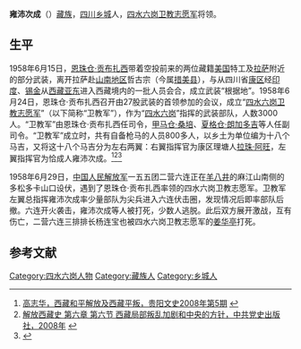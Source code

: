 '''雍沛次成'''（{{bd|？||1958年|}}）[[藏族|藏族]]，[[四川|四川]][[乡城县|乡城]]人，[[四水六岗卫教志愿军|四水六岗卫教志愿军]]将领。

==生平==
1958年6月15日，[[恩珠仓·贡布扎西|恩珠仓·贡布扎西]]带着空投前来的两位藏籍[[美国|美国]]特工及[[拉萨|拉萨]]附近的部分武装，离开拉萨赴[[山南地区|山南地区]]哲古宗（今属[[措美县|措美县]]），与从四川省[[康区|康区]]经[[印度|印度]]、[[锡金|锡金]]从[[西藏|西藏]][[亚东县|亚东]]进入西藏境内的一批人员会合，成立武装“根据地”。1958年6月24日，恩珠仓·贡布扎西召开由27股武装的首领参加的会议，成立“[[四水六岗卫教志愿军|四水六岗卫教志愿军]]”（以下简称“卫教军”），作为“[[四水六岗|四水六岗]]”指挥的武装部队，人数3000人。“卫教军”由恩珠仓·贡布扎西任司令，[[甲马仓·桑培|甲马仓·桑培]]、[[夏格仓·朗加多吉|夏格仓·朗加多吉]]等人任副司令。“卫教军”成立时，共有自备枪马的人员800多人，以乡土为单位编为十八个马吉，又将这十八个马吉分为左右两翼：右翼指挥官为康区理塘人[[拉珠·阿旺|拉珠·阿旺]]，左翼指挥官为恰成人雍沛次成。<ref>[http://jjzd.gygov.gov.cn/gyszx/724800315592802304/20080918/118490.html 高志华，西藏和平解放及西藏平叛，贵阳文史2008年第5期] {{webarchive|url=https://web.archive.org/web/20150414064140/http://jjzd.gygov.gov.cn/gyszx/724800315592802304/20080918/118490.html |date=2015-04-14 }}</ref><ref name=zgds>[http://tibet.news.cn/szts/2009-05/20/content_16579561.htm 解放西藏史 第六章 第六节 西藏局部叛乱加剧和中央的方针，中共党史出版社，2008年] {{webarchive|url=https://web.archive.org/web/20140518212259/http://tibet.news.cn/szts/2009-05/20/content_16579561.htm |date=2014-05-18 }}</ref><ref>{{Cite web |url=http://news.ifeng.com/photo/news/200804/0414_1397_490608_1.shtml |title=达赖集团的武装组织“四水六岗卫教军”，凤凰网，2008-04-14 |access-date=2015-04-14 |archive-date=2015-04-14 |archive-url=https://web.archive.org/web/20150414094746/http://news.ifeng.com/photo/news/200804/0414_1397_490608_1.shtml |dead-url=no }}</ref>

1958年6月29日，[[中国人民解放军|中国人民解放军]]一五五团二营六连正在[[羊八井镇|羊八井]]的麻江山南侧的多松多卡山口设伏，遇到了恩珠仓·贡布扎西率领的四水六岗卫教志愿军。卫教军左翼总指挥雍沛次成率少量部队为尖兵进入六连伏击圈，发现情况后即率部队后撤。六连开火袭击，雍沛次成等人被打死，少数人逃脱。此后双方展开激战，互有伤亡，二营六连三排排长杨连宝也被四水六岗卫教志愿军的[[姜华亭|姜华亭]]打死。

==参考文献==
{{reflist}}

[[Category:四水六岗人物|Category:四水六岗人物]]
[[Category:藏族人|Category:藏族人]]
[[Category:乡城人|Category:乡城人]]